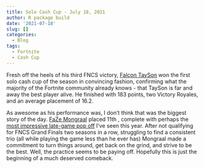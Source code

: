 ```yaml
---
title: Solo Cash Cup - July 18, 2021
author: R package build
date: '2021-07-18'
slug: []
categories:
  - Blog
tags:
  - Fortnite
  - Cash Cup
---
```


Fresh off the heels of his third FNCS victory, [Falcon TaySon](https://twitter.com/taysonFN?ref_src=twsrc%5Egoogle%7Ctwcamp%5Eserp%7Ctwgr%5Eauthor) won the first solo cash cup of the season in convincing fashion, confirming what the majority of the Fortnite community already knows - that TaySon is far and away the best player alive. He finished with 183 points, two Victory Royales, and an average placement of 16.2. 

As awesome as his performance was, I don't think that was the biggest story of the day. [FaZe Mongraal](https://twitter.com/Mongraal) placed 11th , complete with perhaps the [most impressive late-game pop off](https://twitter.com/FaZeClan/status/1416797717548896256) I've seen this year. After not qualifying for FNCS Grand Finals two seasons in a row, struggling to find a consistent trio (all while playing the game less than he ever has) Mongraal made a commitment to turn things around, get back on the grind, and strive to be the best. Well, the practice seems to be paying off. Hopefully this is just the beginning of a much deserved comeback. 
